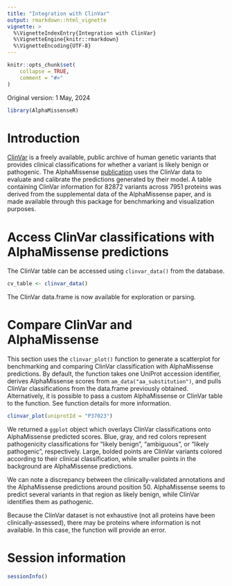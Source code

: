 ```yaml
---
title: "Integration with ClinVar"
output: rmarkdown::html_vignette
vignette: >
  %\VignetteIndexEntry{Integration with ClinVar}
  %\VignetteEngine{knitr::rmarkdown}
  %\VignetteEncoding{UTF-8}
---
```


```r
knitr::opts_chunk$set(
    collapse = TRUE,
    comment = "#>"
)
```

Original version: 1 May, 2024

```r
library(AlphaMissenseR)
```

# Introduction

[ClinVar][cv_link] is a freely available, public archive of human
genetic variants that provides clinical classifications for whether a
variant is likely benign or pathogenic. The AlphaMissense
[publication][Science] uses the ClinVar data to evaluate and calibrate
the predictions generated by their model. A table containing ClinVar
information for 82872 variants across 7951 proteins was derived from
the supplemental data of the AlphaMissense paper, and is made
available through this package for benchmarking and visualization
purposes.

[cv_link]: https://www.ncbi.nlm.nih.gov/clinvar/
[Science]: https://www.science.org/doi/epdf/10.1126/science.adg7492


# Access ClinVar classifications with AlphaMissense predictions

The ClinVar table can be accessed using `clinvar_data()` from the database.

```r
cv_table <- clinvar_data()
```

The ClinVar data.frame is now available for exploration or parsing.

# Compare ClinVar and AlphaMissense

This section uses the `clinvar_plot()` function to generate a
scatterplot for benchmarking and comparing ClinVar classification with
AlphaMissense predictions. By default, the function takes one UniProt
accession identifier, derives AlphaMissense scores from
`am_data("aa_substitution")`, and pulls ClinVar classifications from
the data.frame previously obtained. Alternatively, it is possible to
pass a custom AlphaMissense or ClinVar table to the function.  See
function details for more information.

```r
clinvar_plot(uniprotId = "P37023")
```

We returned a `ggplot` object which overlays ClinVar classifications
onto AlphaMissense predicted scores. Blue, gray, and red colors
represent pathogenicity classifications for "likely benign",
"ambiguous", or "likely pathogenic", respectively. Large, bolded
points are ClinVar variants colored according to their clinical
classification, while smaller points in the background are
AlphaMissense predictions.

We can note a discrepancy between the clinically-validated annotations
and the AlphaMissense predictions around position 50. AlphaMissense
seems to predict several variants in that region as likely benign,
while ClinVar identifies them as pathogenic.

Because the ClinVar dataset is not exhaustive (not all proteins have
been clinically-assessed), there may be proteins where information is
not available.  In this case, the function will provide an error.

# Session information {.unnumbered}

```r
sessionInfo()
```
